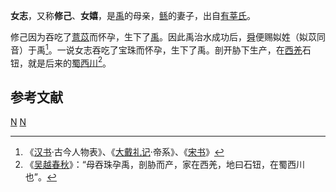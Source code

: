{{Infobox Biography
| subject_name   = 女志 
| image_name     = 
| image_size     = 
| children = [[禹|禹]]
| occupation     = [[鲧|鲧]]妻
| spouse         = [[鲧|鲧]]
}}
'''女志'''，又称'''修己'''、'''女嬉'''，是[[禹|禹]]的母亲，[[鲧|鲧]]的妻子，出自[[有莘氏|有莘氏]]。

修己因为吞吃了[[薏苡|薏苡]]而怀孕，生下了[[禹|禹]]。因此禹治水成功后，[[舜|舜]]便赐姒姓（姒苡同音）于禹<ref>《[[汉书|汉书]]·古今人物表》、《[[大戴礼记|大戴礼记]]·帝系》、《[[宋书|宋书]]》</ref>。一说女志吞吃了宝珠而怀孕，生下了禹。剖开胁下生产，在[[西羌|西羌]]石钮，就是后来的[[蜀|蜀]][[西川|西川]]<ref>《[[吴越春秋|吴越春秋]]》：“母吞珠孕禹，剖胁而产，家在西羌，地曰石钮，在蜀西川也”。</ref>。

==参考文献==
<references/>

{{五帝及夏商朝王后}}

[[Category:中国上古人物|N]]
[[Category:先秦君主配偶|N]]